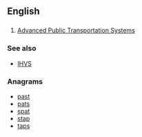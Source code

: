 ==English==

==={{initialism-old|en}}===
{{en-initialism}}

# {{context|transport}} [[Advanced Public Transportation Systems]]

===See also===
* [[IHVS]]

===Anagrams===
* [[past#English|past]]
* [[pats#English|pats]]
* [[spat#English|spat]]
* [[stap#English|stap]]
* [[taps#English|taps]]